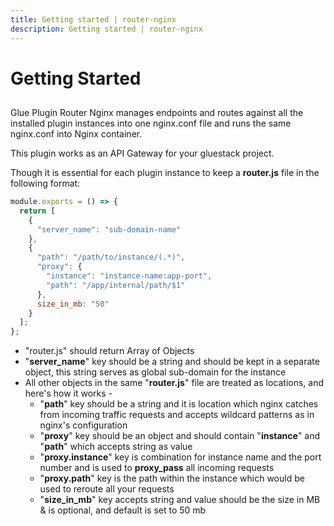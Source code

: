 ```yaml
---
title: Getting started | router-nginx
description: Getting started | router-nginx
---
```



<Meta title="Router Nginx Plugin/Getting Started" />

# Getting Started

##

Glue Plugin Router Nginx manages endpoints and routes against all the installed plugin instances
into one nginx.conf file and runs the same nginx.conf into Nginx container.

This plugin works as an API Gateway for your gluestack project.

Though it is essential for each plugin instance to keep a **router.js** file in the following format:

```javascript
module.exports = () => {
  return [
    {
      "server_name": "sub-domain-name"
    },
    {
      "path": "/path/to/instance/(.*)",
      "proxy": {
        "instance": "instance-name:app-port",
        "path": "/app/internal/path/$1"
      },
      size_in_mb: "50"
    }
  ];
};
```

* "router.js" should return Array of Objects
* "**server_name**" key should be a string and should be kept in a separate object, this string serves as global sub-domain for the instance
* All other objects in the same "**router.js**" file are treated as locations, and here's how it works -
  * "**path**" key should be a string and it is location which nginx catches from incoming traffic requests and accepts wildcard patterns as in nginx's configuration
  * "**proxy**" key should be an object and should contain "**instance**" and "**path**" which accepts string as value
  * "**proxy.instance**" key is combination for instance name and the port number and is used to **proxy_pass** all incoming requests
  * "**proxy.path**" key is the path within the instance which would be used to reroute all your requests
  * "**size_in_mb**" key accepts string and value should be the size in MB & is optional, and default is set to 50 mb
